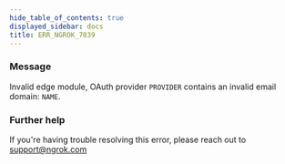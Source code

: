```yaml
---
hide_table_of_contents: true
displayed_sidebar: docs
title: ERR_NGROK_7039
---
```


### Message

Invalid edge module, OAuth provider `PROVIDER` contains an invalid email domain: `NAME`.

<ErrorDetails />

### Further help

If you're having trouble resolving this error, please reach out to [support@ngrok.com](mailto:support@ngrok.com?subject=Help%20with%20ERR_NGROK_7039)
